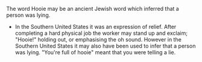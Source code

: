 {{Wikify|date=August 2007}}
The word Hooie may be an ancient Jewish word which inferred that a person was lying.
*In the Southern United States it was an expression of relief.  After completing a hard physical job the worker may stand up and exclaim; "Hooie!" holding out, or emphasising the oh sound. However in the Southern United States it may also have been used to infer that a person was lying.  "You're full of hooie" meant that you were telling a lie.
{{Unreferenced|date=August 2007}}

{{Uncategorized|date=August 2007}}

{{vocabulary-stub}}